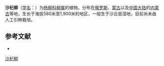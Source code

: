 {{Speciesbox
| name = 沙杞柳
| status = 
| status_system = 
| image =
| genus = Salix
| species = kochiana
| authority = Trautv.
}}

'''沙杞柳'''（[[学名|学名]]：{{lang|la|''Salix kochiana''}}）为[[杨柳科|杨柳科]][[柳属|柳属]]的植物。分布在[[俄罗斯|俄罗斯]]、[[蒙古|蒙古]]以及[[中国大陆|中国大陆]]的[[内蒙古|内蒙古]]等地，生长于海拔580米至1,900米的地区，一般生于沙丘低湿地，目前尚未由人工引种栽培。

== 参考文献 ==
<div class="references-small">
* {{cite web| url =http://www.bioinfo.cn/db05/KmzwSpecies.php?action=view&id=20482| title =沙杞柳| work =《中国高等植物数据库全库》| publisher =中国科学院微生物研究所| author =昆明植物研究所| accessdate =2009-02-25| archive-date =2016-03-05| archive-url =https://web.archive.org/web/20160305051853/http://www.bioinfo.cn/db05/KmzwSpecies.php?action=view&id=20482| dead-url =yes}}
</div>
{{Taxonbar|from=Q15230891}}

[[Category:柳属|沙杞柳]]


{{植物小作品}}